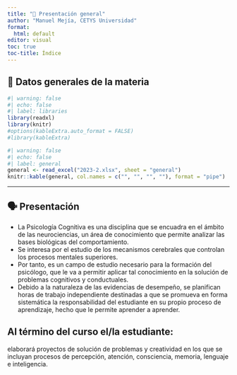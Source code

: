 ```yaml
---
title: "📕 Presentación general"
author: "Manuel Mejía, CETYS Universidad"
format: 
  html: default
editor: visual
toc: true
toc-title: Índice
---
```


## 📕 Datos generales de la materia

```r
#| warning: false
#| echo: false
#| label: libraries
library(readxl)
library(knitr)
#options(kableExtra.auto_format = FALSE)
#library(kableExtra)
```

```r
#| warning: false
#| echo: false
#| label: general
general <- read_excel("2023-2.xlsx", sheet = "general")
knitr::kable(general, col.names = c("", "", "", ""), format = "pipe")
```

------------------------------------------------------------------------

## 🗣️ Presentación

- La Psicología Cognitiva es una disciplina que se encuadra en el ámbito de las neurociencias, un área de conocimiento que permite analizar las bases biológicas del comportamiento. 
- Se interesa por el estudio de los mecanismos cerebrales que controlan los procesos mentales superiores. 
- Por tanto, es un campo de estudio necesario para la formación del psicólogo, que le va a permitir aplicar tal conocimiento en la solución de problemas cognitivos y conductuales. 
- Debido a la naturaleza de las evidencias de desempeño, se planifican horas de trabajo independiente destinadas a que se promueva en forma sistemática la responsabilidad del estudiante en su propio proceso de aprendizaje, hecho que le permite aprender a aprender.

::: callout-important
## Al término del curso el/la estudiante:

elaborará proyectos de solución de problemas y creatividad en los que se incluyan procesos de percepción, atención, consciencia, memoria, lenguaje e inteligencia.
:::

